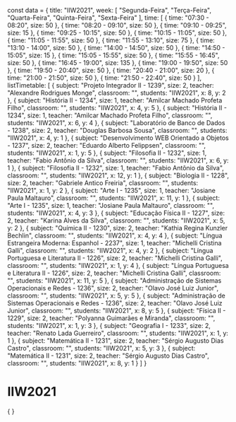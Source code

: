 const data = {
  title: "IIW2021",
  week: [
    "Segunda-Feira",
    "Terça-Feira",
    "Quarta-Feira",
    "Quinta-Feira",
    "Sexta-Feira"
  ],
  time: [
    {
      time: "07:30 - 08:20",
      size: 50
    },
    {
      time: "08:20 - 09:10",
      size: 50
    },
    {
      time: "09:10 - 09:25",
      size: 15
    },
    {
      time: "09:25 - 10:15",
      size: 50
    },
    {
      time: "10:15 - 11:05",
      size: 50
    },
    {
      time: "11:05 - 11:55",
      size: 50
    },
    {
      time: "11:55 - 13:10",
      size: 75
    },
    {
      time: "13:10 - 14:00",
      size: 50
    },
    {
      time: "14:00 - 14:50",
      size: 50
    },
    {
      time: "14:50 - 15:05",
      size: 15
    },
    {
      time: "15:05 - 15:55",
      size: 50
    },
    {
      time: "15:55 - 16:45",
      size: 50
    },
    {
      time: "16:45 - 19:00",
      size: 135
    },
    {
      time: "19:00 - 19:50",
      size: 50
    },
    {
      time: "19:50 - 20:40",
      size: 50
    },
    {
      time: "20:40 - 21:00",
      size: 20
    },
    {
      time: "21:00 - 21:50",
      size: 50
    },
    {
      time: "21:50 - 22:40",
      size: 50
    }
  ],
  listTimetable: [
    {
      subject: "Projeto Integrador II - 1239",
      size: 2,
      teacher: "Alexandre Rodrigues Monge",
      classroom: "",
      students: "IIW2021",
      x: 8,
      y: 2
    },
    {
      subject: "História II - 1234",
      size: 1,
      teacher: "Amilcar Machado Profeta Filho",
      classroom: "",
      students: "IIW2021",
      x: 4,
      y: 5
    },
    {
      subject: "História II - 1234",
      size: 1,
      teacher: "Amilcar Machado Profeta Filho",
      classroom: "",
      students: "IIW2021",
      x: 6,
      y: 4
    },
    {
      subject: "Laboratório de Banco de Dados - 1238",
      size: 2,
      teacher: "Douglas Barbosa Sousa",
      classroom: "",
      students: "IIW2021",
      x: 4,
      y: 1
    },
    {
      subject: "Desenvolvimento WEB Orientado a Objetos - 1237",
      size: 2,
      teacher: "Eduardo Alberto Felippsen",
      classroom: "",
      students: "IIW2021",
      x: 1,
      y: 5
    },
    {
      subject: "Filosofia II - 1232",
      size: 1,
      teacher: "Fabio Antônio da Silva",
      classroom: "",
      students: "IIW2021",
      x: 6,
      y: 1
    },
    {
      subject: "Filosofia II - 1232",
      size: 1,
      teacher: "Fabio Antônio da Silva",
      classroom: "",
      students: "IIW2021",
      x: 12,
      y: 1
    },
    {
      subject: "Biologia II - 1228",
      size: 2,
      teacher: "Gabriele Antico Freiria",
      classroom: "",
      students: "IIW2021",
      x: 1,
      y: 2
    },
    {
      subject: "Arte I - 1235",
      size: 1,
      teacher: "Josiane Paula Maltauro",
      classroom: "",
      students: "IIW2021",
      x: 11,
      y: 1
    },
    {
      subject: "Arte I - 1235",
      size: 1,
      teacher: "Josiane Paula Maltauro",
      classroom: "",
      students: "IIW2021",
      x: 4,
      y: 3
    },
    {
      subject: "Educação Física II - 1227",
      size: 2,
      teacher: "Karina Alves da Silva",
      classroom: "",
      students: "IIW2021",
      x: 5,
      y: 2
    },
    {
      subject: "Química II - 1230",
      size: 2,
      teacher: "Kathia Regina Kunzler Bechlin",
      classroom: "",
      students: "IIW2021",
      x: 4,
      y: 4
    },
    {
      subject: "Língua Estrangeira Moderna: Espanhol - 2237",
      size: 1,
      teacher: "Michelli Cristina Galli",
      classroom: "",
      students: "IIW2021",
      x: 4,
      y: 2
    },
    {
      subject: "Língua Portuguesa e Literatura II - 1226",
      size: 2,
      teacher: "Michelli Cristina Galli",
      classroom: "",
      students: "IIW2021",
      x: 1,
      y: 4
    },
    {
      subject: "Língua Portuguesa e Literatura II - 1226",
      size: 2,
      teacher: "Michelli Cristina Galli",
      classroom: "",
      students: "IIW2021",
      x: 11,
      y: 5
    },
    {
      subject: "Administração de Sistemas Operacionais e Redes - 1236",
      size: 2,
      teacher: "Olavo José Luiz Junior",
      classroom: "",
      students: "IIW2021",
      x: 5,
      y: 5
    },
    {
      subject: "Administração de Sistemas Operacionais e Redes - 1236",
      size: 2,
      teacher: "Olavo José Luiz Junior",
      classroom: "",
      students: "IIW2021",
      x: 8,
      y: 5
    },
    {
      subject: "Física II - 1229",
      size: 2,
      teacher: "Polyanna Guimarães e Miranda",
      classroom: "",
      students: "IIW2021",
      x: 1,
      y: 3
    },
    {
      subject: "Geografia I - 1233",
      size: 2,
      teacher: "Renato Lada Guerreiro",
      classroom: "",
      students: "IIW2021",
      x: 1,
      y: 1
    },
    {
      subject: "Matemática II - 1231",
      size: 2,
      teacher: "Sérgio Augusto Dias Castro",
      classroom: "",
      students: "IIW2021",
      x: 5,
      y: 3
    },
    {
      subject: "Matemática II - 1231",
      size: 2,
      teacher: "Sérgio Augusto Dias Castro",
      classroom: "",
      students: "IIW2021",
      x: 8,
      y: 1
    }
  ]
}

# IIW2021

<div>
    {
        <Grid
            title={data.title}
            weekDays={data.week}
            time={data.time}
            listClasses={data.listTimetable}
        />
    }
</div>